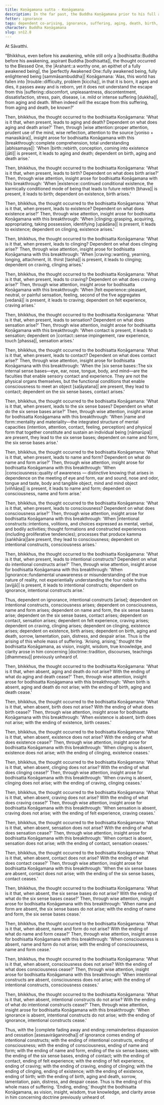 ```yaml
---
title: Koṇāgamana sutta - Koṇāgamana
description: In the far past, the Buddha Koṇāgamana prior to his full awakening reflects on how the world has fallen into trouble and discovers the escape from suffering through wise attention and insight into dependent co-arising.
fetter: ignorance
tags: dependent co-arising, ignorance, suffering, aging, death, birth, existence, clinging, craving, sensation, feeling, contact, six sense bases, name and form, consciousness, intentional constructs, sn, sn12-21, sn12
character: Buddha Koṇāgamana
slug: sn12.8
---
```


At Sāvatthi.

“Bhikkhus, even before his awakening, while still only a |bodhisatta::Buddha before his awakening, aspirant Buddha [bodhisatta]|, the thought occurred to the Blessed One, the |Arahant::a worthy one, an epithet of a fully awakened being|, the |perfectly Awakened One::fully awakened being, fully enlightened being [sammāsambuddha]| Koṇāgamana: 'Alas, this world has fallen into |trouble::difficulty, problem [kiccha]|, in that it is born, it ages and dies, it passes away and is reborn, yet it does not understand the escape from this |suffering::discomfort, unpleasantness, discontentment, dissatisfaction, stress, pain, disease, i.e. mild or intense suffering [dukkha]|, from aging and death. When indeed will the escape from this suffering, from aging and death, be known?'

Then, bhikkhus, the thought occurred to the bodhisatta Koṇāgamana: 'What is it that, when present, leads to aging and death? Dependent on what does aging and death arise?' Then, through |wise attention::proper attention, prudent use of the mind, wise reflection, attention to the source [yoniso + manasikāra]|, insight arose for bodhisatta Koṇāgamana with this |breakthrough::complete comprehension, total understanding [abhisamaya]|: 'When |birth::rebirth, conception, coming into existence [jāti]| is present, it leads to aging and death; dependent on birth, aging and death arise.'

Then, bhikkhus, the thought occurred to the bodhisatta Koṇāgamana: 'What is it that, when present, leads to birth? Dependent on what does birth arise?' Then, through wise attention, insight arose for bodhisatta Koṇāgamana with this breakthrough: 'When |existence::continued conditional existence, the karmically conditioned mode of being that leads to future rebirth [bhava]| is present, it leads to birth; dependent on existence, birth arises.'

Then, bhikkhus, the thought occurred to the bodhisatta Koṇāgamana: 'What is it that, when present, leads to existence? Dependent on what does existence arise?' Then, through wise attention, insight arose for bodhisatta Koṇāgamana with this breakthrough: 'When |clinging::grasping, acquiring, appropriating, taking possession, identifying [upādāna]| is present, it leads to existence; dependent on clinging, existence arises.'

Then, bhikkhus, the thought occurred to the bodhisatta Koṇāgamana: 'What is it that, when present, leads to clinging? Dependent on what does clinging arise?' Then, through wise attention, insight arose for bodhisatta Koṇāgamana with this breakthrough: 'When |craving::wanting, yearning, longing, attachment, lit. thirst [taṇha]| is present, it leads to clinging; dependent on craving, clinging arises.'

Then, bhikkhus, the thought occurred to the bodhisatta Koṇāgamana: 'What is it that, when present, leads to craving? Dependent on what does craving arise?' Then, through wise attention, insight arose for bodhisatta Koṇāgamana with this breakthrough: 'When |felt experience::pleasant, neutral, or painful sensation, feeling, second of the five aggregates [vedanā]| is present, it leads to craving; dependent on felt experience, craving arises.'

Then, bhikkhus, the thought occurred to the bodhisatta Koṇāgamana: 'What is it that, when present, leads to sensation? Dependent on what does sensation arise?' Then, through wise attention, insight arose for bodhisatta Koṇāgamana with this breakthrough: 'When contact is present, it leads to sensation; dependent on |contact::sense impingement, raw experience, touch [phassa]|, sensation arises.'

Then, bhikkhus, the thought occurred to the bodhisatta Koṇāgamana: 'What is it that, when present, leads to contact? Dependent on what does contact arise?' Then, through wise attention, insight arose for bodhisatta Koṇāgamana with this breakthrough: 'When the |six sense bases::The six internal sense bases—eye, ear, nose, tongue, body, and mind—are the faculties that enable sensory contact and experience. They are not the physical organs themselves, but the functional conditions that enable consciousness to meet an object [saḷāyatana]| are present, they lead to contact; dependent on the six sense bases, contact arises.'

Then, bhikkhus, the thought occurred to the bodhisatta Koṇāgamana: 'What is it that, when present, leads to the six sense bases? Dependent on what do the six sense bases arise?' Then, through wise attention, insight arose for bodhisatta Koṇāgamana with this breakthrough: 'When |name and form::mentality and materiality—the integrated structure of mental capacities (intention, attention, contact, feeling, perception) and physical form that together constitute and sustain an individual being [nāmarūpa]| are present, they lead to the six sense bases; dependent on name and form, the six sense bases arise.'

Then, bhikkhus, the thought occurred to the bodhisatta Koṇāgamana: 'What is it that, when present, leads to name and form? Dependent on what do name and form arise?' Then, through wise attention, insight arose for bodhisatta Koṇāgamana with this breakthrough: 'When |consciousness::quality of awareness — distinctive knowing that arises in dependence on the meeting of eye and form, ear and sound, nose and odor, tongue and taste, body and tangible object, mind and mind object [viññāṇa]| is present, it leads to name and form; dependent on consciousness, name and form arise.'

Then, bhikkhus, the thought occurred to the bodhisatta Koṇāgamana: 'What is it that, when present, leads to consciousness? Dependent on what does consciousness arise?' Then, through wise attention, insight arose for bodhisatta Koṇāgamana with this breakthrough: 'When |intentional constructs::intentions, volitions, and choices expressed as mental, verbal, and bodily activities; thought formations and constructed experiences (including proliferative tendencies); processes that produce kamma [saṅkhāra]|are present, they lead to consciousness; dependent on intentional constructs, consciousness arises.'

Then, bhikkhus, the thought occurred to the bodhisatta Koṇāgamana: 'What is it that, when present, leads to intentional constructs? Dependent on what do intentional constructs arise?' Then, through wise attention, insight arose for bodhisatta Koṇāgamana with this breakthrough: 'When |ignorance::fundamental unawareness or misunderstanding of the true nature of reality, not experientially understanding the four noble truths [avijjā]| is present, it leads to intentional constructs; dependent on ignorance, intentional constructs arise.'

Thus, dependent on ignorance, intentional constructs [arise]; dependent on intentional constructs, consciousness arises; dependent on consciousness, name and form arises; dependent on name and form, the six sense bases arise; dependent on the six sense bases, contact arises; dependent on contact, sensation arises; dependent on felt experience, craving arises; dependent on craving, clinging arises; dependent on clinging, existence arises; dependent on existence, birth arises; dependent on birth, aging and death, sorrow, lamentation, pain, distress, and despair arise. Thus is the arising of this whole mass of suffering. 'Arising, arising,' thought the bodhisatta Koṇāgamana, as vision, insight, wisdom, true knowledge, and clarity arose in him concerning |doctrine::tradition, discourses, teachings [dhammesu]| previously unheard of.

Then, bhikkhus, the thought occurred to the bodhisatta Koṇāgamana: 'What is it that, when absent, aging and death do not arise? With the ending of what do aging and death cease?' Then, through wise attention, insight arose for bodhisatta Koṇāgamana with this breakthrough: 'When birth is absent, aging and death do not arise; with the ending of birth, aging and death cease.'

Then, bhikkhus, the thought occurred to the bodhisatta Koṇāgamana: 'What is it that, when absent, birth does not arise? With the ending of what does birth cease?' Then, through wise attention, insight arose for bodhisatta Koṇāgamana with this breakthrough: 'When existence is absent, birth does not arise; with the ending of existence, birth ceases.'

Then, bhikkhus, the thought occurred to the bodhisatta Koṇāgamana: 'What is it that, when absent, existence does not arise? With the ending of what does existence cease?' Then, through wise attention, insight arose for bodhisatta Koṇāgamana with this breakthrough: 'When clinging is absent, existence does not arise; with the ending of clinging, existence ceases.'

Then, bhikkhus, the thought occurred to the bodhisatta Koṇāgamana: 'What is it that, when absent, clinging does not arise? With the ending of what does clinging cease?' Then, through wise attention, insight arose for bodhisatta Koṇāgamana with this breakthrough: 'When craving is absent, clinging does not arise; with the ending of craving, clinging ceases.'

Then, bhikkhus, the thought occurred to the bodhisatta Koṇāgamana: 'What is it that, when absent, craving does not arise? With the ending of what does craving cease?' Then, through wise attention, insight arose for bodhisatta Koṇāgamana with this breakthrough: 'When sensation is absent, craving does not arise; with the ending of felt experience, craving ceases.'

Then, bhikkhus, the thought occurred to the bodhisatta Koṇāgamana: 'What is it that, when absent, sensation does not arise? With the ending of what does sensation cease?' Then, through wise attention, insight arose for bodhisatta Koṇāgamana with this breakthrough: 'When contact is absent, sensation does not arise; with the ending of contact, sensation ceases.'

Then, bhikkhus, the thought occurred to the bodhisatta Koṇāgamana: 'What is it that, when absent, contact does not arise? With the ending of what does contact cease?' Then, through wise attention, insight arose for bodhisatta Koṇāgamana with this breakthrough: 'When the six sense bases are absent, contact does not arise; with the ending of the six sense bases, contact ceases.'

Then, bhikkhus, the thought occurred to the bodhisatta Koṇāgamana: 'What is it that, when absent, the six sense bases do not arise? With the ending of what do the six sense bases cease?' Then, through wise attention, insight arose for bodhisatta Koṇāgamana with this breakthrough: 'When name and form are absent, the six sense bases do not arise; with the ending of name and form, the six sense bases cease.'

Then, bhikkhus, the thought occurred to the bodhisatta Koṇāgamana: 'What is it that, when absent, name and form do not arise? With the ending of what do name and form cease?' Then, through wise attention, insight arose for bodhisatta Koṇāgamana with this breakthrough: 'When consciousness is absent, name and form do not arise; with the ending of consciousness, name and form cease.'

Then, bhikkhus, the thought occurred to the bodhisatta Koṇāgamana: 'What is it that, when absent, consciousness does not arise? With the ending of what does consciousness cease?' Then, through wise attention, insight arose for bodhisatta Koṇāgamana with this breakthrough: 'When intentional constructs are absent, consciousness does not arise; with the ending of intentional constructs, consciousness ceases.'

Then, bhikkhus, the thought occurred to the bodhisatta Koṇāgamana: 'What is it that, when absent, intentional constructs do not arise? With the ending of what do intentional constructs cease?' Then, through wise attention, insight arose for bodhisatta Koṇāgamana with this breakthrough: 'When ignorance is absent, intentional constructs do not arise; with the ending of ignorance, intentional constructs cease.'

Thus, with the |complete fading away and ending::remainderless dispassion and cessation [asesavirāganirodha]| of ignorance comes ending of intentional constructs; with the ending of intentional constructs, ending of consciousness; with the ending of consciousness, ending of name and form; with the ending of name and form, ending of the six sense bases; with the ending of the six sense bases, ending of contact; with the ending of contact, ending of felt experience; with the ending of felt experience, ending of craving; with the ending of craving, ending of clinging; with the ending of clinging, ending of existence; with the ending of existence, ending of birth; with the ending of birth, aging and death, sorrow, lamentation, pain, distress, and despair cease. Thus is the ending of this whole mass of suffering. 'Ending, ending,' thought the bodhisatta Koṇāgamana, as vision, insight, wisdom, true knowledge, and clarity arose in him concerning doctrine previously unheard of.